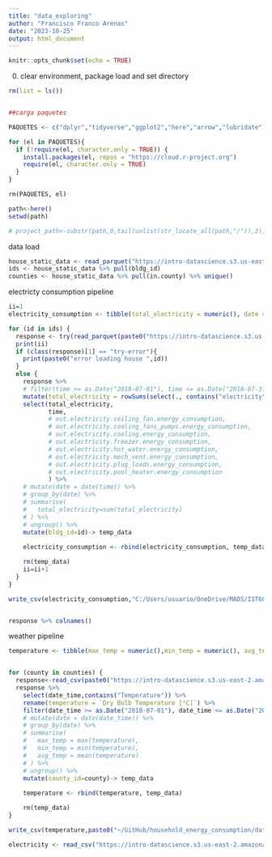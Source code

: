 ---
title: "data_exploring"
author: "Francisco Franco Arenas"
date: "2023-10-25"
output: html_document
---

```{r setup, include=FALSE}
knitr::opts_chunk$set(echo = TRUE)
```


0. clear environment, package load and set directory
```{r}
rm(list = ls())


##carga paquetes

PAQUETES <- c("dplyr","tidyverse","ggplot2","here","arrow","lubridate")

for (el in PAQUETES){
  if (!require(el, character.only = TRUE)) {
    install.packages(el, repos = "https://cloud.r-project.org")
    require(el, character.only = TRUE)
  }
}

rm(PAQUETES, el)

path<-here()
setwd(path)

# project_path<-substr(path,0,tail(unlist(str_locate_all(path,"/")),2))
```


data load
```{r}

house_static_data <- read_parquet("https://intro-datascience.s3.us-east-2.amazonaws.com/SC-data/static_house_info.parquet")
ids <- house_static_data %>% pull(bldg_id)
counties <- house_static_data %>% pull(in.county) %>% unique()
```


electricty consumption pipeline
```{r}
ii=1
electricity_consumption <- tibble(total_electricity = numeric(), date = Date())

for (id in ids) {
  response <- try(read_parquet(paste0("https://intro-datascience.s3.us-east-2.amazonaws.com/SC-data/2023-houseData/",id,".parquet")))
  print(ii)
  if (class(response)[1] == "try-error"){
    print(paste0("error loading house ",id))
  }
  else {
    response %>%
    # filter(time >= as.Date("2018-07-01"), time <= as.Date("2018-07-31")) %>%
    mutate(total_electricity = rowSums(select(., contains("electricity")), na.rm = TRUE)) %>% 
    select(total_electricity,
           time,
           # out.electricity.ceiling_fan.energy_consumption,
           # out.electricity.cooling_fans_pumps.energy_consumption,
           # out.electricity.cooling.energy_consumption,
           # out.electricity.freezer.energy_consumption,
           # out.electricity.hot_water.energy_consumption,
           # out.electricity.mech_vent.energy_consumption,
           # out.electricity.plug_loads.energy_consumption,
           # out.electricity.pool_heater.energy_consumption
           ) %>% 
    # mutate(date = date(time)) %>% 
    # group_by(date) %>% 
    # summarise(
    #   total_electricity=sum(total_electricity)
    # ) %>% 
    # ungroup() %>% 
    mutate(bldg_id=id)-> temp_data
    
    electricity_consumption <- rbind(electricity_consumption, temp_data)

    rm(temp_data)
    ii=ii+1
  }
}

write_csv(electricity_consumption,"C:/Users/usuario/OneDrive/MADS/IST687/final_project/electricity_consumption.csv")


response %>% colnames()
```

weather pipeline
```{r}
temperature <- tibble(max_temp = numeric(),min_temp = numeric(), avg_temp = numeric(), date = Date())


for (county in counties) {
  response<-read_csv(paste0("https://intro-datascience.s3.us-east-2.amazonaws.com/SC-data/weather/2023-weather-data/",county,".csv"))
  response %>%
    select(date_time,contains("Temperature")) %>% 
    rename(temperature = `Dry Bulb Temperature [°C]`) %>% 
    filter(date_time >= as.Date("2018-07-01"), date_time <= as.Date("2018-07-31")) %>% 
    # mutate(date = date(date_time)) %>% 
    # group_by(date) %>% 
    # summarise(
    #   max_temp = max(temperature),
    #   min_temp = min(temperature),
    #   avg_temp = mean(temperature)
    # ) %>% 
    # ungroup() %>% 
    mutate(county_id=county)-> temp_data
  
    temperature <- rbind(temperature, temp_data)

    rm(temp_data)
}

write_csv(temperature,paste0("~/GitHub/household_energy_consumption/data/temperature.csv"))

```

```{r}
electricity <- read_csv("https://intro-datascience.s3.us-east-2.amazonaws.com/SC-data/weather/2023-weather-data/G4500910.csv")
```


